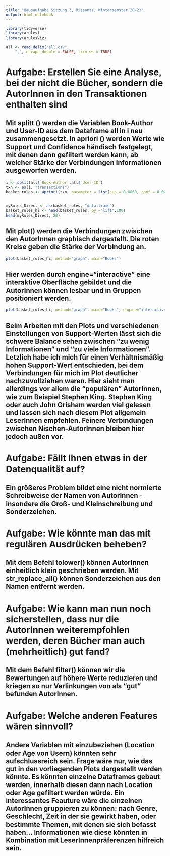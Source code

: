 ```yaml
---
title: "Hausaufgabe Sitzung 3, Bissantz, Wintersemster 20/21"
output: html_notebook
---
```


```r
library(tidyverse)
library(arules)
library(arulesViz)
```

```r
all <- read_delim("all.csv", 
    ",", escape_double = FALSE, trim_ws = TRUE)
```

# Aufgabe: Erstellen Sie eine Analyse, bei der nicht die Bücher, sondern die AutorInnen in den Transaktionen enthalten sind

## Mit splitt () werden die Variablen Book-Author und User-ID aus dem Dataframe all in i neu zusammengesetzt. In apriori () werden Werte wie Support und Confidence händisch festgelegt, mit denen dann gefiltert werden kann, ab welcher Stärke der Verbindungen Informationen ausgeworfen werden.

```r
i <- split(all$`Book-Author`,all$`User-ID`)
txn <- as(i, "transactions")
basket_rules <- apriori(txn, parameter = list(sup = 0.0060, conf = 0.001, minlen=2, target="rules"))
```

## 

```r
myRules_Direct <- as(basket_rules, "data.frame")
basket_rules_hi <- head(basket_rules, by ="lift",100)
head(myRules_Direct, 20)
```

## Mit plot() werden die Verbindungen zwischen den AutorInnen graphisch dargestellt. Die roten Kreise geben die Stärke der Verbindung an.

```r
plot(basket_rules_hi, method="graph", main="Books")
```
## Hier werden durch engine="interactive" eine interaktive Oberfläche gebildet und die AutorInnen können lesbar und in Gruppen positioniert werden.

```r
plot(basket_rules_hi, method="graph", main="Books", engine="interactive")
```

## Beim Arbeiten mit den Plots und verschiedenen Einstellungen von Support-Werten lässt sich die schwere Balance sehen zwischen "zu wenig Informationen" und "zu viele Informationen". Letzlich habe ich mich für einen Verhältnismäßig hohen Support-Wert entschieden, bei dem Verbindungen für mich im Plot deutlicher nachzuvollziehen waren. Hier sieht man allerdings vor allem die "populären" AutorInnen, wie zum Beispiel Stephen King. Stephen King oder auch John Grisham werden viel gelesen und lassen sich nach diesem Plot allgemein LeserInnen empfehlen. Feinere Verbindungen zwischen Nischen-AutorInnen bleiben hier jedoch außen vor.  

# Aufgabe: Fällt Ihnen etwas in der Datenqualität auf?

## Ein größeres Problem bildet eine nicht normierte Schreibweise der Namen von AutorInnen - insondere die Groß- und Kleinschreibung und Sonderzeichen.

# Aufgabe: Wie könnte man das mit regulären Ausdrücken beheben?

## Mit dem Befehl tolower() können AutorInnen einheitlich klein geschrieben werden. Mit str_replace_all() können Sonderzeichen aus den Namen entfernt werden.

# Aufgabe: Wie kann man nun noch sicherstellen, dass nur die AutorInnen weiterempfohlen werden, deren Bücher man auch (mehrheitlich) gut fand?

## Mit dem Befehl filter() können wir die Bewertungen auf höhere Werte reduzieren und kriegen so nur Verlinkungen von als "gut" befunden AutorInnen.

# Aufgabe: Welche anderen Features wären sinnvoll?

## Andere Variablen mit einzubeziehen (Location oder Age von Usern) könnten sehr aufschlussreich sein. Frage wäre nur, wie das gut in den vorliegenden Plots dargestellt werden könnte. Es könnten einzelne Dataframes gebaut werden, innerhalb diesen dann nach Location oder Age gefiltert werden würde. Ein interessantes Feauture wäre die einzelnen AutorInnen gruppieren zu können: nach Genre, Geschlecht, Zeit in der sie gewirkt haben, oder bestimmte Themen, mit denen sie sich befasst haben... Informationen wie diese könnten in Kombination mit LeserInnenpräferenzen hilfreich sein. 
